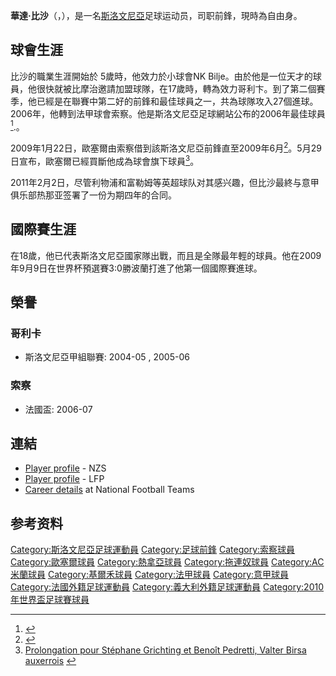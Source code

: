 {{noteta
|G1=football
|T=zh-hans:瓦尔特·比尔萨;  zh-hk:華達·比沙
|1=zh-hans:瓦尔特·比尔萨; zh-hk:華達·比沙
|2=zh-hans:比尔萨; zh-hk:比沙
}}
{{Football player infobox
| playername= 比沙
| image = [[File:Valter_Birsa_2009.jpg|220px]]
| fullname = Valter Birsa
| nickname = Biky
| dateofbirth = {{birth date and age|1986|8|7}} 
| cityofbirth = 
| countryofbirth = [[斯洛文尼亞|斯洛文尼亞]], [[南斯拉夫|南斯拉夫]]
| height = {{height|m=1.84}}
| currentclub  = 
| clubnumber = 
| position = [[前鋒_(足球)|前鋒]]
| youthyears = 1991–03
| youthclubs = NK Bilje
| years = 2003–04<br />2004–06<br />2006–09<br />2009<br />2009–2011<br />2011-2013<br />2012-2013<br />2013-2015<br />2014-2015<br />2015-2019<br />2019-2020
| clubs = [[比摩治|比摩治]]<br>[[哥利卡|哥利卡]]<br /> [[索察|索察]]<br />→ [[歐塞爾|歐塞爾]]<br />[[歐塞爾|歐塞爾]] <br />[[热那亚|热那亚]]<br />→ [[都灵|都灵]]<br />[[AC米兰|AC米兰]]<BR>→ [[切沃维罗纳足球俱乐部|-{zh-hans:切沃;zh-hk:基爾禾}-]]<br />[[切沃维罗纳足球俱乐部|-{zh-hans:切沃;zh-hk:基爾禾}-]]<br />[[卡利亞里足球俱樂部|卡利亞里]]
| caps(goals) = {{0}}1 {{0}}(0)<br />61 (26)<br />66 {{0}}(8)<br />15 {{0}}(1)<br />68 {{0}}(8)<br />{{0}}9 {{0}}(0)<br />17 {{0}}(2)<br />{{0}}5 {{0}}(2)<br />{{0}}35 {{0}}(0)<br />{{0}}122 {{0}}(18)<br />{{0}}25 {{0}}(0) <!--League stats only. Please update pcupdate below if updating.-->
| nationalyears = 2004–06<br />2005–2018
| nationalteam = [[斯洛文尼亞21歲以下國家足球隊|斯洛文尼亞U21]]<br />[[斯洛文尼亞國家足球隊|斯洛文尼亞]]
| nationalcaps(goals) = {{0}}10 {{0}}(3)<br />90 {{0}}(7)
| pcupdate =  5:45, 1 September 2020 (UTC) <!-- Use timestamp: ~~~~~ -->
| ntupdate =  5:45, 27 March 2018 (UTC)
}}

'''華達·比沙'''（{{lang-en|'''Valter Birsa'''}}，{{bd|1986年|8月7日|catIdx=Valter Birsa}}），是一名[[斯洛文尼亞|斯洛文尼亞]]足球运动员，司职前鋒，現時為自由身。

== 球會生涯 ==

比沙的職業生涯開始於 5歲時，他效力於小球會NK Bilje。由於他是一位天才的球員，他很快就被比摩治邀請加盟球隊，在17歲時，轉為效力哥利卞。到了第二個賽季，他已經是在聯賽中第二好的前鋒和最佳球員之一，共為球隊攻入27個進球。 2006年，他轉到法甲球會索察。他是斯洛文尼亞足球網站公布的2006年最佳球員<ref>{{Cite web |url=http://www.nogomania.com/ |title=nogomania.com |access-date=2022-03-27 |archive-date=2021-05-02 |archive-url=https://web.archive.org/web/20210502080003/https://www.nogomania.com/ |dead-url=no }}</ref>.。

2009年1月22日，歐塞爾由索察借到該斯洛文尼亞前鋒直至2009年6月<ref>{{cite web|url=http://www.fcsochaux.fr/fr/index.php?option=com_content&task=view&id=879&Itemid=106|title=Valter Birsa prêté à Auxerre|publisher=FC Sochaux-Montbéliard|accessdate=2009-01-31|language=fr|deadurl=yes|archiveurl=https://web.archive.org/web/20090203181007/http://www.fcsochaux.fr/fr/index.php?option=com_content&task=view&id=879&Itemid=106|archivedate=2009-02-03}}</ref>。5月29日宣布，歐塞爾已經買斷他成為球會旗下球員<ref>[http://www.aja.tm.fr/siteofficiel/actualites.asp#A3500 Prolongation pour Stéphane Grichting et Benoît Pedretti, Valter Birsa auxerrois] {{webarchive|url=https://web.archive.org/web/20081111124758/http://www.aja.tm.fr/siteofficiel/actualites.asp |date=2008-11-11 }}</ref>。

2011年2月2日，尽管利物浦和富勒姆等英超球队对其感兴趣，但比沙最終与意甲俱乐部热那亚签署了一份为期四年的合同。

== 國際賽生涯 ==

在18歲，他已代表斯洛文尼亞國家隊出戰，而且是全隊最年輕的球員。他在2009年9月9日在世界杯預選賽3:0勝波蘭打進了他第一個國際賽進球。

== 榮譽 ==
=== 哥利卡 ===
* 斯洛文尼亞甲組聯賽: 2004-05 , 2005-06

=== 索察 ===
* 法國盃: 2006-07

== 連結 ==
* [http://www.nzs.si/index.php?t=reprezentancaPortret&id=26336 Player profile] {{Wayback|url=http://www.nzs.si/index.php?t=reprezentancaPortret&id=26336 |date=20120306061123 }} - NZS
* [https://web.archive.org/web/20081115225451/http://www.lfp.fr/joueur/index.asp?no_joueur=113600 Player profile] - LFP
* [http://www.national-football-teams.com/v2/player.php?id=14638 Career details] {{Wayback|url=http://www.national-football-teams.com/v2/player.php?id=14638 |date=20121019142739 }} at National Football Teams

== 参考资料 ==
{{reflist}}

{{2010年世界盃足球賽斯洛文尼亞參賽名單}}

{{DEFAULTSORT:Birsa, Valter}}

[[Category:斯洛文尼亞足球運動員|Category:斯洛文尼亞足球運動員]]
[[Category:足球前鋒|Category:足球前鋒]]
[[Category:索察球員|Category:索察球員]]
[[Category:歐塞爾球員|Category:歐塞爾球員]]
[[Category:熱拿亞球員|Category:熱拿亞球員]]
[[Category:拖連奴球員|Category:拖連奴球員]]
[[Category:AC米蘭球員|Category:AC米蘭球員]]
[[Category:基爾禾球員|Category:基爾禾球員]]
[[Category:法甲球員|Category:法甲球員]]
[[Category:意甲球員|Category:意甲球員]]
[[Category:法國外籍足球運動員|Category:法國外籍足球運動員]]
[[Category:義大利外籍足球運動員|Category:義大利外籍足球運動員]]
[[Category:2010年世界盃足球賽球員|Category:2010年世界盃足球賽球員]]